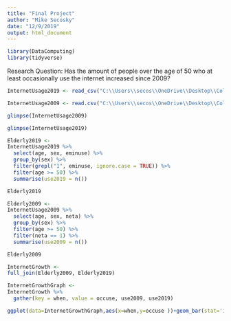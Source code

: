 ```yaml
---
title: "Final Project"
author: "Mike Secosky"
date: "12/9/2019"
output: html_document
---
```




```r
library(DataComputing)
library(tidyverse)
```

Research Question: Has the amount of people over the age of 50 who at least occasionally use the internet increased since 2009?





```r
InternetUsage2019 <- read_csv("C:\\Users\\secos\\OneDrive\\Desktop\\College\\Stat 184\\January 8-February 7, 2019 - Core Trends Survey - CSV.csv")
```

```r
InternetUsage2009 <- read.csv("C:\\Users\\secos\\OneDrive\\Desktop\\College\\June 18-21, 2009 - Video Uploading - CSV.csv")
```

```r
glimpse(InternetUsage2009)
```


```r
glimpse(InternetUsage2019)
```

```r
Elderly2019 <-
InternetUsage2019 %>%
  select(age, sex, eminuse) %>%
  group_by(sex) %>%
  filter(grepl("1", eminuse, ignore.case = TRUE)) %>%
  filter(age >= 50) %>%
  summarise(use2019 = n())

Elderly2019
```

```r
Elderly2009 <-
InternetUsage2009 %>%
  select(age, sex, neta) %>%
  group_by(sex) %>%
  filter(age >= 50) %>%
  filter(neta == 1) %>%
  summarise(use2009 = n())

Elderly2009  
```

```r
InternetGrowth <-
full_join(Elderly2009, Elderly2019)
```
```r
InternetGrowthGraph <-
InternetGrowth %>%
  gather(key = when, value = occuse, use2009, use2019)
```



```r
ggplot(data=InternetGrowthGraph,aes(x=when,y=occuse ))+geom_bar(stat='identity',position='stack', width=.9)+ facet_wrap(~sex,ncol=3) 
```

